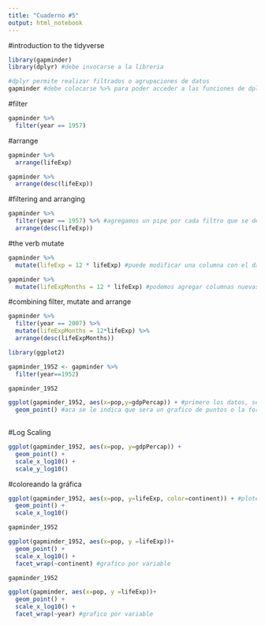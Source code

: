 ```yaml
---
title: "Cuaderno #5"
output: html_notebook
---
```


#introduction to the tidyverse

```r
library(gapminder)
library(dplyr) #debe invocarse a la libreria

#dplyr permite realizar filtrados o agrupaciones de datos
gapminder #debe colocarse %>% para poder acceder a las funciones de dplyr
```

#filter
```r
gapminder %>%
  filter(year == 1957)
```


#arrange
```r
gapminder %>%
  arrange(lifeExp)

gapminder %>%
  arrange(desc(lifeExp))
```

#filtering and arranging
```r
gapminder %>%
  filter(year == 1957) %>% #agregamos un pipe por cada filtro que se desea agregar
  arrange(desc(lifeExp))
```

#the verb mutate

```r
gapminder %>%
  mutate(lifeExp = 12 * lifeExp) #puede modificar una columna con el dato que se le indique

gapminder %>%
  mutate(lifeExpMonths = 12 * lifeExp) #podemos agregar columnas nuevas con esta funcion
```

#combining filter, mutate and arrange
```r
gapminder %>%
  filter(year == 2007) %>%
  mutate(lifeExpMonths = 12*lifeExp) %>%
  arrange(desc(lifeExpMonths))
```
```r
library(ggplot2)

gapminder_1952 <- gapminder %>%
  filter(year==1952)

gapminder_1952

ggplot(gapminder_1952, aes(x=pop,y=gdpPercap)) + #primero los datos, segundo los ejes y el signo mas para decir que agregaremos algo mas
  geom_point() #aca se le indica que sera un grafico de puntos o la forma que querramos darle
  
```
#Log Scaling

```r
ggplot(gapminder_1952, aes(x=pop, y=gdpPercap)) +
  geom_point() +
  scale_x_log10() +
  scale_y_log10()
```
#coloreando la gráfica
```r
ggplot(gapminder_1952, aes(x=pop, y=lifeExp, color=continent)) + #plotea los puntos, pero asigna un color segun continente
  geom_point() +
  scale_x_log10()
```


```r
gapminder_1952

ggplot(gapminder_1952, aes(x=pop, y =lifeExp))+
  geom_point() +
  scale_x_log10() +
  facet_wrap(~continent) #grafico por variable
```


```r
gapminder_1952

ggplot(gapminder, aes(x=pop, y =lifeExp))+
  geom_point() +
  scale_x_log10() +
  facet_wrap(~year) #grafico por variable
```




